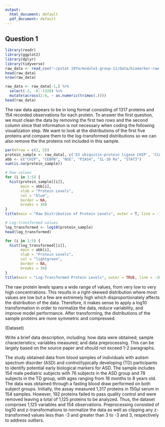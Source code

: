 ```yaml
---
output:
  html_document: default
  pdf_document: default
---
```


## Question 1

```r
library(readr)
library(ggplot2)
library(dplyr)
library(tidyverse)
raw_data <- read_csv("~/pstat 197a/module1-group-11/data/biomarker-raw.csv")
head(raw_data)
nrow(raw_data)

raw_data <- raw_data[-1,] %>%
  select(-2, -8:-1320) %>%
  mutate(across(2:6, ~ as.numeric(trimws(.))))
head(raw_data)
```

The raw data appears to be in long format consisting of 1317 proteins and 154 recorded observations for each protein. To answer the first question, we must clean the data by removing the first two rows and the second column since that information is not necessary when coding the following visualization step. We want to look at the distributions of the first five proteins and compare them to the log-transformed distributions so we can also remove the the proteins not included in this sample.


```r
par(mfrow = c(2, 5))
protein_sample <- raw_data[, c('E3 ubiquitin-protein ligase CHIP', 'CCAAT/enhancer-binding protein beta', 'Gamma-enolase', 'E3 SUMO-protein ligase PIAS4', 'Interleukin-10 receptor subunit alpha')] %>% na.omit()
abb <- c("CHIP", "CEBPB", "NSE", "PIAS4", "IL-10 Ra", "STAT3")
sum(is.na(protein_sample))

# Raw values
for (i in 1:5) {
  hist(protein_sample[[i]],
       main = abb[i],
       xlab = "Protein Levels",
       col = "blue",
       border = NA,
       breaks = 30)
}
title(main = "Raw Distribution of Protein Levels", outer = T, line = -1)

# Log-transformed values
log_transformed <- log10(protein_sample)
head(log_transformed)

for (i in 1:5) {
  hist(log_transformed[[i]],
       main = abb[i],
       xlab = "Protein Levels",
       col = "lightgreen",
       border = NA,
       breaks = 30)
}
title(main = "Log-Transformed Protein Levels", outer = TRUE, line = -20)
```

The raw protein levels spans a wide range of values, from very low to very high concentrations. This results in a right-skewed distribution where most values are low but a few are extremely high which disproportionately affects the distribution of the data. Therefore, it makes sense to apply a log10 transformation in order to normalize the data, reduce variability, and improve model performance. After transforming, the distributions of the sample proteins are more symmetric and compressed. 

<!-- 
Impact:
- Protein level values were of `character` type so it must be converted to `numeric` type for modeling
- Outliers resulted in right-skewed distribution, which led to application of log10 transform
-->

(Dataset)

Write a brief data description, including: how data were obtained; sample characteristics; variables measured; and data preprocessing. This can be largely based on the source paper and should not exceed 1-2 paragraphs.

The study obtained data from blood samples of individuals with autism spectrum disorder (ASD) and control/typically developing (TD) participants to identify potential early biological markers for ASD. The sample includes 154 male pediatric subjects with 76 subjects in the ASD group and 78 subjects in the TD group, with ages ranging from 18 months to 8 years old. The data was obtained through a fasting blood draw performed on both subject groups. Initially, the assay measured 1,317 proteins in 150μl serum in 154 samples. However, 192 proteins failed to pass quality control and were removed leaving a total of 1,125 proteins to be analyzed. Thus, the dataset comprises 1,125 variables and 154 observations. Preprocessing consisted of log10 and z-transformations to normalize the data as well as clipping any z-transformed values less than -3 and greater than 3 to -3 and 3, respectively to address outliers. 


